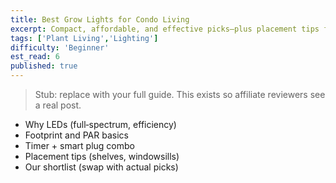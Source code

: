 ```yaml
---
title: Best Grow Lights for Condo Living
excerpt: Compact, affordable, and effective picks—plus placement tips for tiny spaces.
tags: ['Plant Living','Lighting']
difficulty: 'Beginner'
est_read: 6
published: true
---
```


> Stub: replace with your full guide. This exists so affiliate reviewers see a real post.

- Why LEDs (full‑spectrum, efficiency)
- Footprint and PAR basics
- Timer + smart plug combo
- Placement tips (shelves, windowsills)
- Our shortlist (swap with actual picks)
